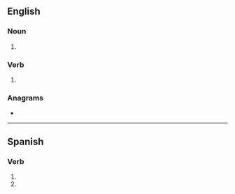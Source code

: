 {{also|Topes|topés}}
==English==

===Noun===
{{head|en|noun form}}

# {{plural of|tope|lang=en}}

===Verb===
{{head|en|verb form}}

# {{en-third-person singular of|tope}}

===Anagrams===
* {{anagrams|en|a=eopst|ETOPS|Poets|Potes|T pose|T-pose|e-stop|estop|pesto|poets|poset|potes|septo-|stoep|stope}}

----

==Spanish==

===Verb===
{{head|es|verb form}}

# {{es-verb form of|ending=ar|mood=imperative|sense=negative|pers=2|formal=no|number=singular|topar}}
# {{es-verb form of|ending=ar|mood=subjunctive|tense=present|pers=2|formal=no|number=singular|topar}}